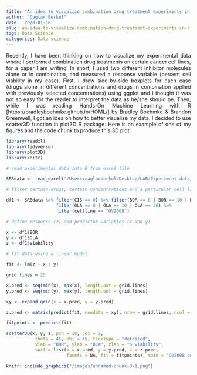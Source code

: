 ```yaml
---
title: "An idea to visualize combination drug treatment experiments in R"
author: "Caglar Berkel"
date: '2020-01-18'
slug: an-idea-to-visualize-combination-drug-treatment-experiments-in-r
tags: Data Science
categories: Data science
---
```


<div style="text-align: justify">

Recently, I have been thinking on how to visualize my experimental data where I performed combination drug treatments on certain cancer cell lines, for a paper I am writing. In short, I used two different inhibitor molecules alone or in combination, and measured a response variable (percent cell viability in my case). First, I drew side-by-side boxplots for each case (drugs alone in different concentrations and drugs in combination applied with previously selected concentrations) using ggplot and I thought it was not so easy for the reader to interpret the data as he/she should be. Then, while I was reading Hands-On Machine Learning with R [https://bradleyboehmke.github.io/HOML/] by Bradley Boehmke & Brandon Greenwell, I got an idea on how to better visualize my data. I decided to use scatter3D function in plot3D R package. Here is an example of one of my figures and the code chunk to produce this 3D plot:

</div>

```r
library(readxl)
library(tidyverse)
library(plot3D)
library(knitr)
```

```r
# read experimental data into R from excel file

SRBdata <- read_excel("/Users/caglarberkel/Desktop/LAB/Experiment data/SRB data/CIS_BOR_OLA_all cells_SRB data.xlsx")
```

```r

# filter certain drugs, certain concentrations and a particular cell line

df1 <- SRBdata %>% filter(CIS == 0) %>% filter(BOR == 0 | BOR == 10 | BOR == 20) %>% 
                   filter(OLA == 0 | OLA == 10 | OLA == 20) %>% 
                   filter(cellline == "OV2008") 

# define response (z) and predictor variables (x and y)

x <- df1$BOR
y <- df1$OLA
z <- df1$viability

# fit data using a linear model

fit <- lm(z ~ x + y)

grid.lines = 25

x.pred <- seq(min(x), max(x), length.out = grid.lines)
y.pred <- seq(min(y), max(y), length.out = grid.lines)

xy <- expand.grid(x = x.pred, y = y.pred)

z.pred <- matrix(predict(fit, newdata = xy), nrow = grid.lines, ncol = grid.lines)

fitpoints <- predict(fit)

scatter3D(x, y, z, pch = 18, cex = 2, 
           theta = 45, phi = 45, ticktype = "detailed",
           xlab = "BOR", ylab = "OLA", zlab = "% viability",  
           surf = list(x = x.pred, y = y.pred, z = z.pred,  
                       facets = NA, fit = fitpoints), main = "OV2008 cell line")
```

```r
knitr::include_graphics("/images/unnamed-chunk-3-1.png") 
```






